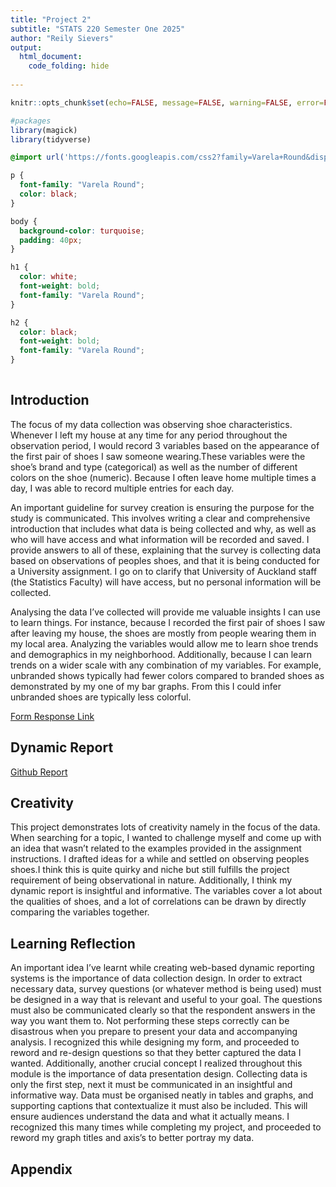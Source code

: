 ---
title: "Project 2"
subtitle: "STATS 220 Semester One 2025"
author: "Reily Sievers"
output:
  html_document:
    code_folding: hide
  
---

```{r setup, include=FALSE }
knitr::opts_chunk$set(echo=FALSE, message=FALSE, warning=FALSE, error=FALSE)

#packages
library(magick)
library(tidyverse)

```

```{css}

@import url('https://fonts.googleapis.com/css2?family=Varela+Round&display=swap');

p {
  font-family: "Varela Round";
  color: black;
}

body {
  background-color: turquoise;
  padding: 40px;
}

h1 {
  color: white;
  font-weight: bold;
  font-family: "Varela Round";
}

h2 {
  color: black;
  font-weight: bold;
  font-family: "Varela Round";
}
  
```

## Introduction

The focus of my data collection was observing shoe characteristics. Whenever I left my house at any time for any period throughout the observation period, I would record 3 variables based on the appearance of the first pair of shoes I saw someone wearing.These variables were the shoe's brand and type (categorical) as well as the number of different colors on the shoe (numeric). Because I often leave home multiple times a day, I was able to record multiple entries for each day.

An important guideline for survey creation is ensuring the purpose for the study is communicated. This involves writing a clear and comprehensive introduction that includes what data is being collected and why, as well as who will have access and what information will be recorded and saved. I provide answers to all of these, explaining that the survey is collecting data based on observations of peoples shoes, and that it is being conducted for a University assignment. I go on to clarify that University of Auckland staff (the Statistics Faculty) will have access, but no personal information will be collected. 

Analysing the data I've collected will provide me valuable insights I can use to learn things. For instance, because I recorded the first pair of shoes I saw after leaving my house, the shoes are mostly from people wearing them in my local area. Analyzing the variables would allow me to learn shoe trends and demographics in my neighborhood. Additionally, because I can learn trends on a wider scale with any combination of my variables. For example, unbranded shows typically had fewer colors compared to branded shoes as demonstrated by my one of my bar graphs. From this I could infer unbranded shoes are typically less colorful. 

[Form Response Link](https://docs.google.com/forms/d/e/1FAIpQLSehRwLriOJTBBBV-4WvEe-ot2heB3IevPyUdCpNC-y1hHqpuw/viewform)

## Dynamic Report

[Github Report](https://reils42.github.io/stats220/)

## Creativity

This project demonstrates lots of creativity namely in the focus of the data. When searching for a topic, I wanted to challenge myself and come up with an idea that wasn't related to the examples provided in the assignment instructions. I drafted ideas for a while and settled on observing peoples shoes.I think this is quite quirky and niche but still fulfills the project requirement of being observational in nature. Additionally, I think my dynamic report is insightful and informative. The variables cover a lot about the qualities of shoes, and a lot of correlations can be drawn by directly comparing the variables together. 

## Learning Reflection

An important idea I've learnt while creating web-based dynamic reporting systems is the importance of data collection design. In order to extract necessary data, survey questions (or whatever method is being used) must be designed in a way that is relevant and useful to your goal. The questions must also be communicated clearly so that the respondent answers in the way you want them to. Not performing these steps correctly can be disastrous when you prepare to present your data and accompanying analysis. I recognized this while designing my form, and proceeded to reword and re-design questions so that they better captured the data I wanted. Additionally, another crucial concept I realized throughout this module is the importance of data presentation design. Collecting data is only the first step, next it must be communicated in an insightful and informative way. Data must be organised neatly in tables and graphs, and supporting captions that contextualize it must also  be included. This will ensure audiences understand the data and what it actually means. I recognized this many times while completing my project, and proceeded to reword my graph titles and axis's to better portray my data.



## Appendix
```{r file='exploration.R', eval=FALSE, echo=TRUE}

```
```{r file='dynamic_report.Rmd', eval=FALSE, echo=TRUE}

```